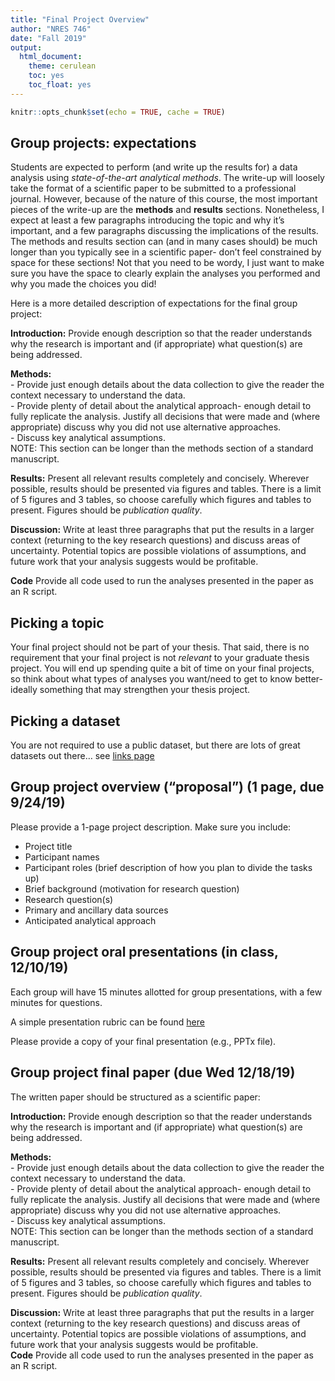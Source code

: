 ```yaml
---
title: "Final Project Overview"
author: "NRES 746"
date: "Fall 2019"
output: 
  html_document: 
    theme: cerulean
    toc: yes
    toc_float: yes
---
```


```r
knitr::opts_chunk$set(echo = TRUE, cache = TRUE)
```


## Group projects: expectations

Students are expected to perform (and write up the results for) a data analysis using *state-of-the-art analytical methods*. The write-up will loosely take the format of a scientific paper to be submitted to a professional journal. However, because of the nature of this course, the most important pieces of the write-up are the **methods** and **results** sections. Nonetheless, I expect at least a few paragraphs introducing the topic and why it's important, and a few paragraphs discussing the implications of the results. The methods and results section can (and in many cases should) be much longer than you typically see in a scientific paper- don't feel constrained by space for these sections! Not that you need to be wordy, I just want to make sure you have the space to clearly explain the analyses you performed and why you made the choices you did!

Here is a more detailed description of expectations for the final group project:

**Introduction:** Provide enough description so that the reader understands why the research is important and (if appropriate) what question(s) are being addressed. 

**Methods:**      
- Provide just enough details about the data collection to give the reader the context necessary to understand the data.    
- Provide plenty of detail about the analytical approach- enough detail to fully replicate the analysis. Justify all decisions that were made and (where appropriate) discuss why you did not use alternative approaches.   
- Discuss key analytical assumptions.  
NOTE: This section can be longer than the methods section of a standard manuscript.

**Results:** Present all relevant results completely and concisely. Wherever possible, results should be presented via figures and tables. There is a limit of 5 figures and 3 tables, so choose carefully which figures and tables to present. Figures should be *publication quality*.   

**Discussion:** Write at least three paragraphs that put the results in a larger context (returning to the key research questions) and discuss areas of uncertainty. Potential topics are possible violations of assumptions, and future work that your analysis suggests would be profitable.    

**Code** Provide all code used to run the analyses presented in the paper as an R script. 

## Picking a topic

Your final project should not be part of your thesis. That said, there is no requirement that your final project is not *relevant* to your graduate thesis project. You will end up spending quite a bit of time on your final projects, so think about what types of analyses you want/need to get to know better- ideally something that may strengthen your thesis project. 

## Picking a dataset

You are not required to use a public dataset, but there are lots of great datasets out there... see [links page](Links.html#Data_links)

## Group project overview ("proposal") (1 page, due 9/24/19)  

Please provide a 1-page project description. Make sure you include:

- Project title
- Participant names
- Participant roles (brief description of how you plan to divide the tasks up)
- Brief background (motivation for research question)
- Research question(s)   
- Primary and ancillary data sources
- Anticipated analytical approach  


## Group project oral presentations (in class, 12/10/19)

Each group will have 15 minutes allotted for group presentations, with a few minutes for questions. 

A simple presentation rubric can be found [here](Presentation rubric.docx)

Please provide a copy of your final presentation (e.g., PPTx file).

## Group project final paper (due Wed 12/18/19)

The written paper should be structured as a scientific paper:

**Introduction:** Provide enough description so that the reader understands why the research is important and (if appropriate) what question(s) are being addressed. 

**Methods:**      
- Provide just enough details about the data collection to give the reader the context necessary to understand the data.    
- Provide plenty of detail about the analytical approach- enough detail to fully replicate the analysis. Justify all decisions that were made and (where appropriate) discuss why you did not use alternative approaches.   
- Discuss key analytical assumptions.  
NOTE: This section can be longer than the methods section of a standard manuscript.

**Results:** Present all relevant results completely and concisely. Wherever possible, results should be presented via figures and tables. There is a limit of 5 figures and 3 tables, so choose carefully which figures and tables to present. Figures should be *publication quality*.   

**Discussion:** Write at least three paragraphs that put the results in a larger context (returning to the key research questions) and discuss areas of uncertainty. Potential topics are possible violations of assumptions, and future work that your analysis suggests would be profitable.   
**Code** Provide all code used to run the analyses presented in the paper as an R script. 




















